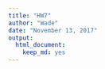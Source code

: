 ```yaml
---
title: "HW7"
author: "Wade"
date: "November 13, 2017"
output: 
  html_document: 
    keep_md: yes
---
```


